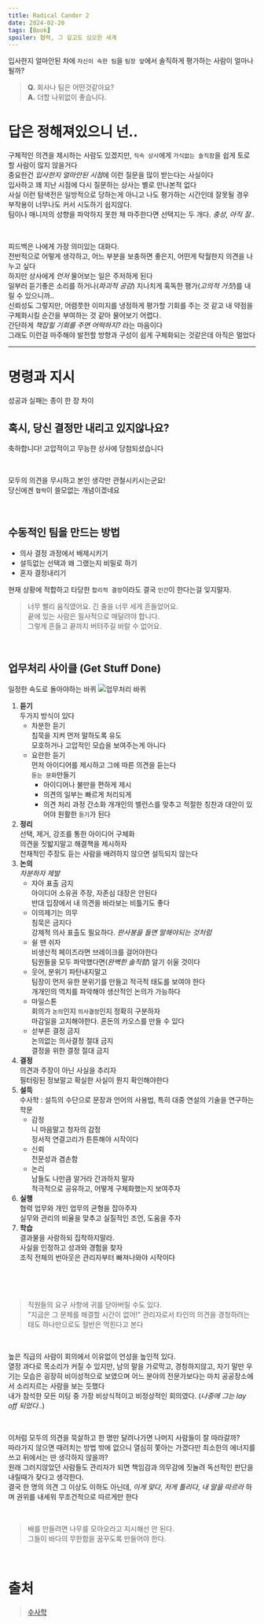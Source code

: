 ```yaml
---
title: Radical Candor 2
date: 2024-02-20
tags: [Book]
spoiler: 협력, 그 깊고도 심오한 세계
---
```


입사한지 얼마안된 차에 `자신이 속한 팀`을 `팀장 앞`에서 솔직하게 평가하는 사람이 얼마나 될까?
> __Q.__ 회사나 팀은 어떤것같아요?  
> __A.__ 더할 나위없이 좋습니다.

# 답은 정해져있으니 넌..
구체적인 의견을 제시하는 사람도 있겠지만, `직속 상사`에게 `가식없는 솔직함`을 쉽게 토로할 사람이 많지 않을거다  
중요한건 *입사한지 얼마안된 시점*에 이런 질문을 많이 받는다는 사실이다  
입사하고 꽤 지난 시점에 다시 질문하는 상사는 별로 만나본적 없다  
사실 이런 탐색전은 일방적으로 당하는게 아니고 나도 평가하는 시간인데 잘못될 경우 부작용이 너무나도 커서 시도하기 쉽지않다.  
팀이나 매니저의 성향을 파악하지 못한 채 마주한다면 선택지는 두 개다. _충성_, _아직 잘.._

&nbsp;

피드백은 나에게 가장 의미있는 대화다.  
전반적으로 어떻게 생각하고, 어느 부분을 보충하면 좋은지, 어떤게 탁월한지 의견을 나누고 싶다  
하지만 상사에게 _먼저_ 물어보는 일은 주저하게 된다  
일부러 듣기좋은 소리를 하거나(_파괴적 공감_) 지나치게 혹독한 평가(_고의적 거짓_)를 내릴 수 있으니까..  
신뢰성도 그렇지만, 어렴풋한 이미지를 냉정하게 평가할 기회를 주는 것 같고 내 약점을 구체화시킬 순간을 부여하는 것 같아 물어보기 어렵다.  
간단하게 _책잡힐 기회를 주면 어떡하지?_ 라는 마음이다  
그래도 이런걸 마주해야 발전할 방향과 구성이 쉽게 구체화되는 것같은데 아직은 멀었다

---

# 명령과 지시
성공과 실패는 종이 한 장 차이

## 혹시, 당신 결정만 내리고 있지않나요?
축하합니다! 고압적이고 무능한 상사에 당첨되셨습니다

&nbsp;

모두의 의견을 무시하고 본인 생각만 관철시키시는군요!  
당신에겐 `협력`이 쓸모없는 개념이겠네요  

&nbsp;

## 수동적인 팀을 만드는 방법
- 의사 결정 과정에서 배제시키기
- 설득없는 선택과 왜 그랬는지 비밀로 하기
- 혼자 결정내리기

현재 상황에 적합하고 타당한 `합리적 결정`이라도 결국 `인간`이 한다는걸 잊지말자.
> 너무 빨리 움직였어요. 긴 줄을 너무 세게 흔들었어요.  
> 끝에 있는 사람은 필사적으로 매달려야 합니다.  
> 그렇게 흔들고 끝까지 버텨주길 바랄 수 없어요.

&nbsp;

## 업무처리 사이클 (Get Stuff Done)
일정한 속도로 돌아야하는 바퀴
![업무처리 바퀴](../assets/image/post/radical-candor/gsd.png)

1. __듣기__  
    두가지 방식이 있다
    - 차분한 듣기  
        침묵을 지켜 먼저 말하도록 유도  
        모호하거나 고압적인 모습을 보여주는게 아니다
    - 요란한 듣기  
        먼저 아이디어를 제시하고 그에 따른 의견을 듣는다  
    `듣는 문화`만들기
      - 아이디어나 불만을 편하게 제시
      - 의견의 일부는 빠르게 처리되게
      - 의견 처리 과정 간소화
    개개인의 밸런스를 맞추고 적절한 칭찬과 대안이 있어야 원활한 `듣기`가 된다
1. __정리__  
    선택, 제거, 강조를 통한 아이디어 구체화  
    의견을 짓밟지말고 해결책을 제시하자  
    천재적인 주장도 듣는 사람을 배려하지 않으면 설득되지 않는다  
1. __논의__  
    _차분하자 제발_  
    - 자아 표출 금지  
        아이디어 소유권 주장, 자존심 대장은 안된다  
        반대 입장에서 내 의견을 바라보는 비틀기도 좋다
    - 이의제기는 의무  
        침묵은 금지다  
        강제적 의사 표출도 필요하다. _판사봉을 들면 말해야되는 것처럼_
    - 쉴 땐 쉬자  
        비생산적 페이즈라면 브레이크를 걸어야한다  
        팀원들을 모두 파악했다면(_완벽한 솔직함_) 알기 쉬울 것이다  
    - 웃어, 분위기 파탄내지말고  
        팀장이 먼저 유한 분위기를 만들고 적극적 태도를 보여야 한다  
        개개인의 역치를 파악해야 생산적인 논의가 가능하다
    - 마일스톤  
        회의가 `논의`인지 `의사결정`인지 정확히 구분하자  
        마감일을 고지해야한다. 혼돈의 카오스를 만들 수 있다
    - 섣부른 결정 금지  
        논의없는 의사결정 절대 금지  
        결정을 위한 결정 절대 금지  
1. __결정__  
    의견과 주장이 아닌 사실을 추리자  
    필터링된 정보말고 확실한 사실이 뭔지 확인해야한다
1. __설득__  
    수사학 : 설득의 수단으로 문장과 언어의 사용법, 특히 대중 연설의 기술을 연구하는 학문  
    - 감정  
        니 마음말고 청자의 감정  
        정서적 연결고리가 튼튼해야 시작이다  
    - 신뢰  
        전문성과 겸손함
    - 논리  
        남들도 나만큼 알거라 간과하지 말자  
        적극적으로 공유하고, 어떻게 구체화했는지 보여주자
1. __실행__  
    협력 업무와 개인 업무의 균형을 잡아주자  
    실무와 관리의 비율을 맞추고 실질적인 조언, 도움을 주자  
1. __학습__  
    결과물을 사랑하되 집착하지말라.  
    사실을 인정하고 성과와 경험을 찾자  
    조직 전체의 번아웃은 관리자부터 빠져나와야 시작이다

&nbsp;

&nbsp;

> 직원들의 요구 사항에 귀를 닫아버릴 수도 있다.  
> "지금은 그 문제를 해결할 시간이 없어!"
관리자로서 타인의 의견을 경청하려는 태도 하나만으로도 절반은 먹힌다고 본다  

&nbsp;

높은 직급의 사람이 회의에서 이유없이 언성을 높인적 있다.  
열정 과다로 목소리가 커질 수 있지만, 남의 말을 가로막고, 경청하지않고, 자기 말만 우기는 모습은 굉장히 비이성적으로 보였으며 어느 분야의 전문가보다는 마치 공공장소에서 소리지르는 사람을 보는 듯했다  
내가 참석한 모든 미팅 중 가장 비상식적이고 비정상적인 회의였다. (_나중에 그는 lay off 되었다.._)  

&nbsp;

이처럼 모두의 의견을 묵살하고 한 명만 달려나가면 나머지 사람들이 잘 따라갈까?  
따라가지 않으면 때려치는 방법 밖에 없으니 열심히 쫓아는 가겠다만 최소한의 에너지를 쓰고 뒤에서는 딴 생각하지 않을까?  
원래 그러지않았던 사람들도 관리자가 되면 책임감과 의무감에 짓눌려 독선적인 판단을 내릴때가 잦다고 생각한다.  
결국 한 명의 의견 그 이상도 이하도 아닌데, _이게 맞다_, _저게 틀리다_, _내 말을 따르라_ 하며 권위를 내세워 무조건적으로 따르게만 한다  

&nbsp;

> 배를 만들려면 나무를 모아오라고 지시해선 안 된다.  
> 그들이 바다의 무한함을 꿈꾸도록 만들어야 한다.

&nbsp;

# 출처
> [수사학](https://ko.wikipedia.org/wiki/%EC%88%98%EC%82%AC%ED%95%99)